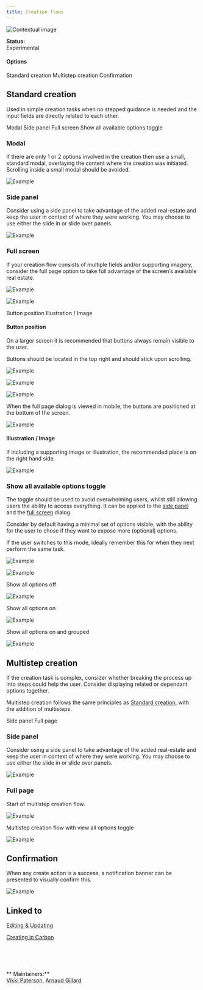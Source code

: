 ```yaml
---
title: Creation flows
---
```



<Row>
  <Column colLg={8}>

![Contextual image](images/0.png)

  </Column>
</Row>

**Status:**<br />Experimental

#### Options

<AnchorLinks>
  <AnchorLink>Standard creation</AnchorLink>
  <AnchorLink>Multistep creation</AnchorLink>
  <AnchorLink>Confirmation</AnchorLink>
</AnchorLinks>

## Standard creation

Used in simple creation tasks when no stepped guidance is needed and the input
fields are directly related to each other.

<AnchorLinks>
  <AnchorLink>Modal</AnchorLink>
  <AnchorLink>Side panel</AnchorLink>
  <AnchorLink>Full screen</AnchorLink>
  <AnchorLink>Show all available options toggle</AnchorLink>
</AnchorLinks>

### Modal

If there are only 1 or 2 options involved in the creation then use a small,
standard modal, overlaying the content where the creation was initiated.
Scrolling inside a small modal should be avoided.

<Row>
  <Column colMd={6} colLg={6}>

![Example](images/2.png)

  </Column>
</Row>

### Side panel

Consider using a side panel to take advantage of the added real-estate and
keep the user in context of where they were working. You may choose to use
either the slide in or slide over panels.

<Row>
  <Column colLg={8}>

![Example](images/3.png)

  </Column>
</Row>

### Full screen

If your creation flow consists of multiple fields and/or supporting imagery,
consider the full page option to take full advantage of the screen’s available
real estate.

<Row>
  <Column colLg={8}>

![Example](images/4.png)

  </Column>
</Row>
<Row>
  <Column colLg={8}>

![Example](images/5.png)

  </Column>
</Row>

<AnchorLinks small>
  <AnchorLink>Button position</AnchorLink>
  <AnchorLink>Illustration / Image</AnchorLink>
</AnchorLinks>

#### Button position

On a larger screen it is recommended that buttons always remain visible to the user.

Buttons should be located in the top right and should stick upon scrolling.

<Row>
  <Column colLg={8}>

![Example](images/animated-scroll.gif)

  </Column>
</Row>
<Row>
  <Column colLg={8}>

![Example](images/6.png)

  </Column>
</Row>
<Row>
  <Column colLg={8}>

![Example](images/7.png)

  </Column>
</Row>

When the full page dialog is viewed in mobile, the buttons are positioned at
the bottom of the screen.

<Row>
  <Column colMd={6} colLg={6}>

![Example](images/8.png)

  </Column>
</Row>

#### Illustration / Image

If including a supporting image or illustration, the recommended place is on the right hand side.

<Row>
  <Column colLg={8}>

![Example](images/9.png)

  </Column>
</Row>

### Show all available options toggle

The toggle should be used to avoid overwhelming users, whilst still allowing
users the ability to access everything. It can be applied to the [side panel](#side-panel)
and the [full screen](#full-screen) dialog.

Consider by default having a minimal set of options visible, with the ability
for the user to chose if they want to expose more (optional) options.

If the user switches to this mode, ideally remember this for when they next
perform the same task.

<Row>
  <Column colMd={4} colLg={4}>

![Example](images/10.png)

  </Column>
  <Column colMd={4} colLg={4}>

![Example](images/11.png)

  </Column>
</Row>

Show all options off

<Row>
  <Column colLg={8}>

![Example](images/12.png)

  </Column>
</Row>

Show all options on

<Row>
  <Column colLg={8}>

![Example](images/13a.png)

  </Column>
</Row>

Show all options on and grouped

<Row>
  <Column colLg={8}>

![Example](images/14.png)

  </Column>
</Row>

## Multistep creation

If the creation task is complex, consider whether breaking the process up into
steps could help the user. Consider displaying related or dependant options together.

Multistep creation follows the same principles as
[Standard creation](#standard-creation), with the addition of multisteps.

<AnchorLinks>
  <AnchorLink to="#side-panel-2">Side panel</AnchorLink>
  <AnchorLink to="#full-page-2">Full page</AnchorLink>
</AnchorLinks>

### Side panel<a id="side-panel-2"></a>

Consider using a side panel to take advantage of the added real-estate and
keep the user in context of where they were working. You may choose to use
either the slide in or slide over panels.

<Row>
  <Column colLg={8}>

![Example](images/13.png)

  </Column>
</Row>

### Full page<a id="full-page-2"></a>

Start of multistep creation flow.

<Row>
  <Column colLg={8}>

![Example](images/15.png)

  </Column>
</Row>

Multistep creation flow with view all options toggle

<Row>
  <Column colLg={8}>

![Example](images/16.png)

  </Column>
</Row>

## Confirmation

When any create action is a success, a notification banner can be presented to visually confirm this.

<Row>
  <Column colLg={8}>

![Example](images/17.png)

  </Column>
</Row>

## Linked to

[Editing & Updating](../editing)

<p>
 <a href="https://www.carbondesignsystem.com/patterns/common-actions#add">
  Creating in Carbon <Launch16 fill="currentColor" style="vertical-align:middle"/>
 </a>
</p>

<br /><br /><br />

** Maintainers:**<br />
[Vikki Paterson](https://w3.ibm.com/bluepages/profile.html?uid=100079866),
[Arnaud Gillard](https://w3.ibm.com/bluepages/profile.html?uid=122936866)
